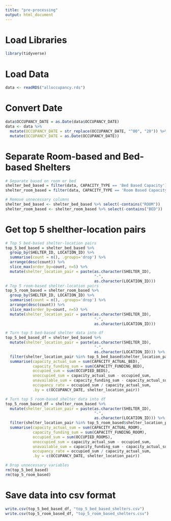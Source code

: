 ```yaml
---
title: "pre-processing"
output: html_document
---
```


# Load Libraries
```r
library(tidyverse)
```

# Load Data
```r
data <- readRDS("alloccupancy.rds")
```

# Convert Date
```r
data$OCCUPANCY_DATE = as.Date(data$OCCUPANCY_DATE)
data <- data %>%
  mutate(OCCUPANCY_DATE = str_replace(OCCUPANCY_DATE, "^00", "20")) %>%
  mutate(OCCUPANCY_DATE = as.Date(OCCUPANCY_DATE))
```

# Separate Room-based and Bed-based Shelters
```r
# Separate based on room or bed
shelter_bed_based = filter(data, CAPACITY_TYPE == 'Bed Based Capacity')
shelter_room_based = filter(data, CAPACITY_TYPE == 'Room Based Capacity')

# Remove unnecessary columns
shelter_bed_based <- shelter_bed_based %>% select(-contains("ROOM"))
shelter_room_based <- shelter_room_based %>% select(-contains("BED"))
```

# Get top 5 shelther-location pairs
```r
# Top 5 bed-based shelter-location pairs
top_5_bed_based = shelter_bed_based %>%
  group_by(SHELTER_ID, LOCATION_ID) %>%
  summarise(count = n(), .groups='drop') %>%
  arrange(desc(count)) %>%
  slice_max(order_by=count, n=5) %>%
  mutate(shelter_location_pair = paste(as.character(SHELTER_ID),
                                       "-",
                                       as.character(LOCATION_ID)))
# Top 5 room-based shelter-location pairs
top_5_room_based = shelter_room_based %>%
  group_by(SHELTER_ID, LOCATION_ID) %>%
  summarise(count = n(), .groups='drop') %>%
  arrange(desc(count)) %>%
  slice_max(order_by=count, n=5) %>%
  mutate(shelter_location_pair = paste(as.character(SHELTER_ID),
                                       "-",
                                       as.character(LOCATION_ID)))

# Turn top 5 bed-based shelter data into df
top_5_bed_based_df = shelter_bed_based %>%
  mutate(shelter_location_pair = paste(as.character(SHELTER_ID),
                                       "-",
                                       as.character(LOCATION_ID))) %>%
  filter(shelter_location_pair %in% top_5_bed_based$shelter_location_pair) %>%
  summarise(capacity_actual_sum = sum(CAPACITY_ACTUAL_BED),
            capacity_funding_sum = sum(CAPACITY_FUNDING_BED),
            occupied_sum = sum(OCCUPIED_BEDS),
            unoccupied_sum = capacity_actual_sum - occupied_sum,
            unavailable_sum = capacity_funding_sum - capacity_actual_sum,
            occupancy_rate = occupied_sum / capacity_actual_sum,
            .by = c(OCCUPANCY_DATE, shelter_location_pair))

# Turn top 5 room-based shelter data into df
top_5_room_based_df = shelter_room_based %>%
  mutate(shelter_location_pair = paste(as.character(SHELTER_ID),
                                       "-",
                                       as.character(LOCATION_ID))) %>%
  filter(shelter_location_pair %in% top_5_room_based$shelter_location_pair) %>%
  summarise(capacity_actual_sum = sum(CAPACITY_ACTUAL_ROOM),
            capacity_funding_sum = sum(CAPACITY_FUNDING_ROOM),
            occupied_sum = sum(OCCUPIED_ROOMS),
            unoccupied_sum = capacity_actual_sum - occupied_sum,
            unavailable_sum = capacity_funding_sum - capacity_actual_sum,
            occupancy_rate = occupied_sum / capacity_actual_sum,
            .by = c(OCCUPANCY_DATE, shelter_location_pair))

# Drop unnecessary variables
rm(top_5_bed_based)
rm(top_5_room_based)
```

# Save data into csv format
```r
write.csv(top_5_bed_based_df, "top_5_bed_based_shelters.csv")
write.csv(top_5_room_based_df, "top_5_room_based_shelters.csv")
```

